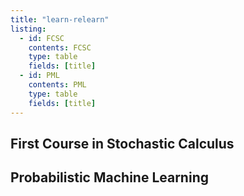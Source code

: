 ```yaml
---
title: "learn-relearn"
listing:
  - id: FCSC
    contents: FCSC
    type: table
    fields: [title]
  - id: PML
    contents: PML
    type: table
    fields: [title]
---
```


## First Course in Stochastic Calculus

:::{#FCSC}
:::

## Probabilistic Machine Learning

:::{#PML}
:::


